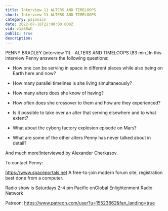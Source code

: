 ```yaml
---
title: Interview 11 ALTERS AND TIMELOOPS
short: Interview 11 ALTERS AND TIMELOOPS
category: psionics
date: 2022-07-18T22:00:00.000Z
vid: v1a88wh
public: true
description:
---
```

PENNY BRADLEY (interview 11) - ALTERS AND TIMELOOPS (83 min.)In this interview Penny answers the following questions:

- How one can be serving in space in different places while also being on Earth here and now?

- How many parallel timelines is she living simultaneously?

- How many alters does she know of having?

- How often does she crossover to them and how are they experienced?

- Is it possible to take over an alter that serving elsewhere and to what extent?

- What about the cyborg factory explosion episode on Mars?

- What are some of the other alters Penny has never talked about in detail?

And much more!Interviewed by Alexander Cherkasov.

To contact Penny:

https://www.spaceportals.net​​​​ A free-to-join modern forum site, registration best done from a computer.

Radio show is Saturdays 2-4 pm Pacific onGlobal Enlightenment Radio Network

Patreon: https://www.patreon.com/user?u=15523662&fan_landing=true
